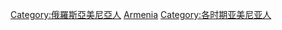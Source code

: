 [[Category:俄羅斯亞美尼亞人|Category:俄羅斯亞美尼亞人]]
[[Category:各族群俄羅斯帝國人物|Armenia]]
[[Category:各时期亚美尼亚人|Category:各时期亚美尼亚人]]